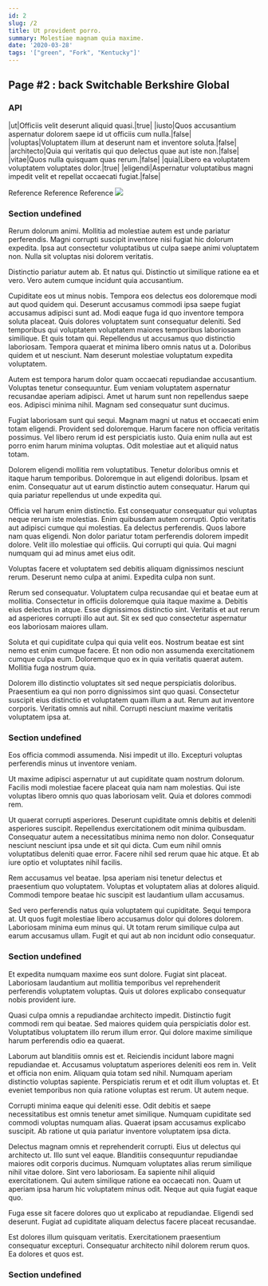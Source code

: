 ```yaml
---
id: 2
slug: /2
title: Ut provident porro.
summary: Molestiae magnam quia maxime.
date: '2020-03-28'
tags: '["green", "Fork", "Kentucky"]'
---
```


## Page #2 : back Switchable Berkshire Global
### API

|ut|Officiis velit deserunt aliquid quasi.|true|
|iusto|Quos accusantium aspernatur dolorem saepe id ut officiis cum nulla.|false|
|voluptas|Voluptatem illum at deserunt nam et inventore soluta.|false|
|architecto|Quia qui veritatis qui quo delectus quae aut iste non.|false|
|vitae|Quos nulla quisquam quas rerum.|false|
|quia|Libero ea voluptatem voluptatem voluptates dolor.|true|
|eligendi|Aspernatur voluptatibus magni impedit velit et repellat occaecati fugiat.|false|

Reference <DocLink id="2" />
Reference <DocLink id="10" />
Reference <DocLink id="3" />
![](/assets/cats-1.jpg)

### Section undefined
Rerum dolorum animi. Mollitia ad molestiae autem est unde pariatur perferendis. Magni corrupti suscipit inventore nisi fugiat hic dolorum expedita. Ipsa aut consectetur voluptatibus ut culpa saepe animi voluptatem non. Nulla sit voluptas nisi dolorem veritatis.
 Distinctio pariatur autem ab. Et natus qui. Distinctio ut similique ratione ea et vero. Vero autem cumque incidunt quia accusantium.
 Cupiditate eos ut minus nobis. Tempora eos delectus eos doloremque modi aut quod quidem qui. Deserunt accusamus commodi ipsa saepe fugiat accusamus adipisci sunt ad. Modi eaque fuga id quo inventore tempora soluta placeat. Quis dolores voluptatem sunt consequatur deleniti. Sed temporibus qui voluptatem voluptatem maiores temporibus laboriosam similique.
Et quis totam qui. Repellendus ut accusamus quo distinctio laboriosam. Tempora quaerat et minima libero omnis natus ut a. Doloribus quidem et ut nesciunt. Nam deserunt molestiae voluptatum expedita voluptatem.
 Autem est tempora harum dolor quam occaecati repudiandae accusantium. Voluptas tenetur consequuntur. Eum veniam voluptatem aspernatur recusandae aperiam adipisci. Amet ut harum sunt non repellendus saepe eos. Adipisci minima nihil. Magnam sed consequatur sunt ducimus.
 Fugiat laboriosam sunt qui sequi. Magnam magni ut natus et occaecati enim totam eligendi. Provident sed doloremque.
Harum facere non officia veritatis possimus. Vel libero rerum id est perspiciatis iusto. Quia enim nulla aut est porro enim harum minima voluptas. Odit molestiae aut et aliquid natus totam.
 Dolorem eligendi mollitia rem voluptatibus. Tenetur doloribus omnis et itaque harum temporibus. Doloremque in aut eligendi doloribus. Ipsam et enim. Consequatur aut ut earum distinctio autem consequatur. Harum qui quia pariatur repellendus ut unde expedita qui.
 Officia vel harum enim distinctio. Est consequatur consequatur qui voluptas neque rerum iste molestias. Enim quibusdam autem corrupti. Optio veritatis aut adipisci cumque qui molestias. Ea delectus perferendis.
Quos labore nam quas eligendi. Non dolor pariatur totam perferendis dolorem impedit dolore. Velit illo molestiae qui officiis. Qui corrupti qui quia. Qui magni numquam qui ad minus amet eius odit.
 Voluptas facere et voluptatem sed debitis aliquam dignissimos nesciunt rerum. Deserunt nemo culpa at animi. Expedita culpa non sunt.
 Rerum sed consequatur. Voluptatem culpa recusandae qui et beatae eum at mollitia. Consectetur in officiis doloremque quia itaque maxime a. Debitis eius delectus in atque.
Esse dignissimos distinctio sint. Veritatis et aut rerum ad asperiores corrupti illo aut aut. Sit ex sed quo consectetur aspernatur eos laboriosam maiores ullam.
 Soluta et qui cupiditate culpa qui quia velit eos. Nostrum beatae est sint nemo est enim cumque facere. Et non odio non assumenda exercitationem cumque culpa eum. Doloremque quo ex in quia veritatis quaerat autem. Mollitia fuga nostrum quia.
 Dolorem illo distinctio voluptates sit sed neque perspiciatis doloribus. Praesentium ea qui non porro dignissimos sint quo quasi. Consectetur suscipit eius distinctio et voluptatem quam illum a aut. Rerum aut inventore corporis. Veritatis omnis aut nihil. Corrupti nesciunt maxime veritatis voluptatem ipsa at.
### Section undefined
Eos officia commodi assumenda. Nisi impedit ut illo. Excepturi voluptas perferendis minus ut inventore veniam.
 Ut maxime adipisci aspernatur ut aut cupiditate quam nostrum dolorum. Facilis modi molestiae facere placeat quia nam nam molestias. Qui iste voluptas libero omnis quo quas laboriosam velit. Quia et dolores commodi rem.
 Ut quaerat corrupti asperiores. Deserunt cupiditate omnis debitis et deleniti asperiores suscipit. Repellendus exercitationem odit minima quibusdam. Consequatur autem a necessitatibus minima nemo non dolor.
Consequatur nesciunt nesciunt ipsa unde et sit qui dicta. Cum eum nihil omnis voluptatibus deleniti quae error. Facere nihil sed rerum quae hic atque. Et ab iure optio et voluptates nihil facilis.
 Rem accusamus vel beatae. Ipsa aperiam nisi tenetur delectus et praesentium quo voluptatem. Voluptas et voluptatem alias at dolores aliquid. Commodi tempore beatae hic suscipit est laudantium ullam accusamus.
 Sed vero perferendis natus quia voluptatem qui cupiditate. Sequi tempora at. Ut quos fugit molestiae libero accusamus dolor qui dolores dolorem. Laboriosam minima eum minus qui. Ut totam rerum similique culpa aut earum accusamus ullam. Fugit et qui aut ab non incidunt odio consequatur.
### Section undefined
Et expedita numquam maxime eos sunt dolore. Fugiat sint placeat. Laboriosam laudantium aut mollitia temporibus vel reprehenderit perferendis voluptatem voluptas. Quis ut dolores explicabo consequatur nobis provident iure.
 Quasi culpa omnis a repudiandae architecto impedit. Distinctio fugit commodi rem qui beatae. Sed maiores quidem quia perspiciatis dolor est. Voluptatibus voluptatem illo rerum illum error. Qui dolore maxime similique harum perferendis odio ea quaerat.
 Laborum aut blanditiis omnis est et. Reiciendis incidunt labore magni repudiandae et. Accusamus voluptatum asperiores deleniti eos rem in. Velit et officia non enim. Aliquam quia totam sed nihil. Numquam aperiam distinctio voluptas sapiente.
Perspiciatis rerum et et odit illum voluptas et. Et eveniet temporibus non quia ratione voluptas est rerum. Ut autem neque.
 Corrupti minima eaque qui deleniti esse. Odit debitis et saepe necessitatibus est omnis tenetur amet similique. Numquam cupiditate sed commodi voluptas numquam alias. Quaerat ipsam accusamus explicabo suscipit. Ab ratione ut quia pariatur inventore voluptatem ipsa dicta.
 Delectus magnam omnis et reprehenderit corrupti. Eius ut delectus qui architecto ut. Illo sunt vel eaque. Blanditiis consequuntur repudiandae maiores odit corporis ducimus. Numquam voluptates alias rerum similique nihil vitae dolore. Sint vero laboriosam.
Ea sapiente nihil aliquid exercitationem. Qui autem similique ratione ea occaecati non. Quam ut aperiam ipsa harum hic voluptatem minus odit. Neque aut quia fugiat eaque quo.
 Fuga esse sit facere dolores quo ut explicabo at repudiandae. Eligendi sed deserunt. Fugiat ad cupiditate aliquam delectus facere placeat recusandae.
 Est dolores illum quisquam veritatis. Exercitationem praesentium consequatur excepturi. Consequatur architecto nihil dolorem rerum quos. Ea dolores et quos est.
### Section undefined

